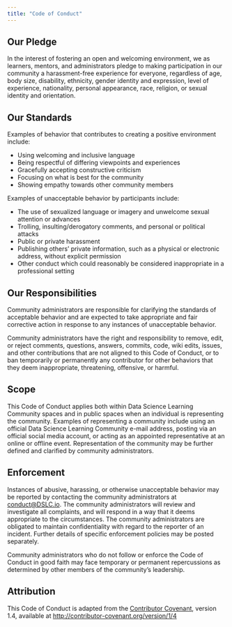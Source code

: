```yaml
---
title: "Code of Conduct"
---
```


## Our Pledge

In the interest of fostering an open and welcoming environment, we as learners, mentors, and administrators pledge to making participation in our community a harassment-free experience for everyone, regardless of age, body size, disability, ethnicity, gender identity and expression, level of experience, nationality, personal appearance, race, religion, or sexual identity and orientation.

## Our Standards

Examples of behavior that contributes to creating a positive environment include:

-   Using welcoming and inclusive language
-   Being respectful of differing viewpoints and experiences
-   Gracefully accepting constructive criticism
-   Focusing on what is best for the community
-   Showing empathy towards other community members

Examples of unacceptable behavior by participants include:

-   The use of sexualized language or imagery and unwelcome sexual attention or advances
-   Trolling, insulting/derogatory comments, and personal or political attacks
-   Public or private harassment
-   Publishing others' private information, such as a physical or electronic address, without explicit permission
-   Other conduct which could reasonably be considered inappropriate in a professional setting

## Our Responsibilities

Community administrators are responsible for clarifying the standards of acceptable behavior and are expected to take appropriate and fair corrective action in response to any instances of unacceptable behavior.

Community administrators have the right and responsibility to remove, edit, or reject comments, questions, answers, commits, code, wiki edits, issues, and other contributions that are not aligned to this Code of Conduct, or to ban temporarily or permanently any contributor for other behaviors that they deem inappropriate, threatening, offensive, or harmful.

## Scope

This Code of Conduct applies both within Data Science Learning Community spaces and in public spaces when an individual is representing the community.
Examples of representing a community include using an official Data Science Learning Community e-mail address, posting via an official social media account, or acting as an appointed representative at an online or offline event.
Representation of the community may be further defined and clarified by community administrators.

## Enforcement

Instances of abusive, harassing, or otherwise unacceptable behavior may be reported by contacting the community administrators at [conduct\@DSLC.io](mailto:conduct@DSLC.io).
The community administrators will review and investigate all complaints, and will respond in a way that it deems appropriate to the circumstances.
The community administrators are obligated to maintain confidentiality with regard to the reporter of an incident.
Further details of specific enforcement policies may be posted separately.

Community administrators who do not follow or enforce the Code of Conduct in good faith may face temporary or permanent repercussions as determined by other members of the community's leadership.

## Attribution

This Code of Conduct is adapted from the [Contributor Covenant](http://contributor-covenant.org), version 1.4, available at [http://contributor-covenant.org/version/1/4](http://contributor-covenant.org/version/1/4/)
